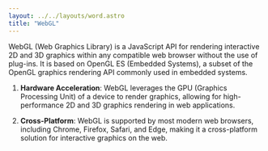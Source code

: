 ```yaml
---
layout: ../../layouts/word.astro
title: "WebGL"
---
```

WebGL (Web Graphics Library) is a JavaScript API for rendering interactive 2D and 3D graphics within any compatible web browser without the use of plug-ins. It is based on OpenGL ES (Embedded Systems), a subset of the OpenGL graphics rendering API commonly used in embedded systems.

1. **Hardware Acceleration**: WebGL leverages the GPU (Graphics Processing Unit) of a device to render graphics, allowing for high-performance 2D and 3D graphics rendering in web applications.

2. **Cross-Platform**: WebGL is supported by most modern web browsers, including Chrome, Firefox, Safari, and Edge, making it a cross-platform solution for interactive graphics on the web.